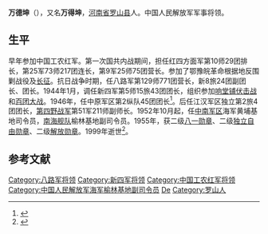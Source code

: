 '''万德坤'''（{{bd|1914年|8月|1999年||Wan}}），又名'''万得坤'''，[[河南省|河南省]][[罗山县|罗山县]]人。中国人民解放军军事将领。

==生平==
早年参加中国工农红军。第一次国共内战期间，担任红四方面军第10师29团排长，第25军73师217团连长，第9军25师75团营长。参加了鄂豫皖革命根据地反围剿战役及[[长征|长征]]。抗日战争时期，任八路军第129师771团营长，新8旅24团副团长、团长。1944年1月，调任新四军第5师15旅43团团长，组织参加[[响堂铺伏击战|响堂铺伏击战]]和[[百团大战|百团大战]]。1946年，任中原军区第2纵队45团团长<ref>{{cite book|title=中原解放军北路突围与豫鄂陕革命根据地|url=http://books.google.com/books?id=5hoyAAAAMAAJ|year=1987|publisher=publisher not identified|page=38}}</ref>。后任江汉军区独立第2旅4团团长，[[第四野战军|第四野战军]]第51军211师副师长。1952年10月起，任[[中南军区|中南军区]]海军黄埔基地司令员，[[南海舰队|南海舰队]]榆林基地副司令员。1955年，获二级[[八一勋章_(1955年)|八一勋章]]、二级[[独立自由勋章|独立自由勋章]]、二级[[解放勋章|解放勋章]]。1999年逝世<ref name="马洪才">{{cite book|author=马洪才|title=新四軍人物志|url=http://books.google.com/books?id=5pQjAAAAMAAJ|publisher=江苏人民出版社|page=4}}</ref>。

==参考文献==
{{reflist}}
{{中国军事人物小作品}}
{{DEFAULTSORT:Wan dekun}}
[[Category:八路军将领|Category:八路军将领]]
[[Category:新四军将领|Category:新四军将领]]
[[Category:中国工农红军将领|Category:中国工农红军将领]]
[[Category:中国人民解放军海军榆林基地副司令员|Category:中国人民解放军海军榆林基地副司令员]]
[[Category:万姓|De]]
[[Category:罗山人|Category:罗山人]]